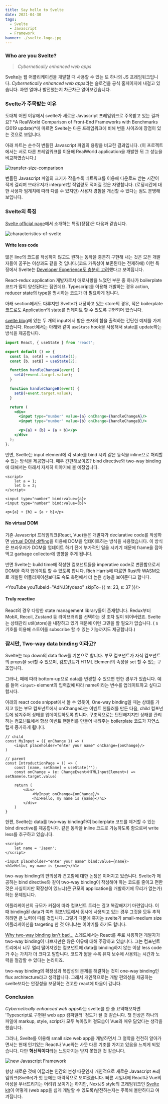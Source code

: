 ```yaml
---
title: Say hello to Svelte
date: 2021-04-30
tags:
  - Svelte
  - Javascript
  - Framework
banner: ./svelte-logo.jpg
---
```


### Who are you Svelte?

> *Cybernetically enhanced web apps*

Svelte는 웹 어플리케이션을 개발할 때 사용할 수 있는 또 하나의 JS 프레임워크입니다. 
*Cybernetically enhanced web apps*라는 슬로건을 공식 홈페이지에 내걸고 있습니다. 
과연 얼마나 발전했는지 차근차근 알아보겠습니다.

### Svelte가 주목받는 이유

도대체 어떤 이유에서 svelte가 새로운 Javascript 프레임워크로 주목받고 있는 걸까요? 
*A RealWorld Comparison of Front-End Frameworks with Benchmarks (2019 update)*에 따르면 
Svelte는 다른 프레임워크에 비해 번들 사이즈에 장점이 있는 것으로 보입니다.

아래 차트는 순수히 번들된 Javascript 파일의 용량을 비교한 결과입니다. 
(이 프로젝트에서는 서로 다른 프레임워크를 이용해 RealWorld application을 개발한 뒤 그 성능을 비교하였습니다.)

![transfer-size-comparison](./transfer-size-comparison.jpg)

번들된 Javascript 파일의 크기가 작을수록 네트워크를 이용해 다운로드 받는 시간이 적게 걸리며 브라우저가 interpret할 작업량도 적어질 것은 자명합니다. 
(로딩시간에 대한 사용자 임계치에 따라 다를 수 있지만) 사용자 경험을 개선할 수 있다는 점도 분명해 보입니다.

### Svelte의 특징

[Svelte official page](https://svelte.dev/)에서 소개하는 특징(장점)은 다음과 같습니다.

![characteristics-of-svelte](./characteristics-of-svelte.jpg)

#### Write less code

많은 line의 코드를 작성하지 않고도 원하는 동작을 충분히 구현해 내는 것은 모든 개발자들이 꿈꾸는 이상과도 같을 것 입니다.(코드 가독성이 보존된다는 전제하에) 
이런 특징에서 Svelte는 [Developer Experience도 충분히 고려](https://blog.scottlogic.com/2021/01/18/philosophy-of-svelte.html)했다고 보여집니다.

React-redux application 개발자로서 애로사항을 느꼈던 부분 중 하나가 boilerplate 코드가 많이 양산된다는 점인데요.
Typescript를 이용해 개발하는 경우 action, reducer state의 type을 명시하는 코드가 더 필요하게 됩니다.

아래 section에서도 다루지만 Svelte가 내장하고 있는 store의 경우,
적은 boilerplate 코드로도 Application의 state를 업데이트 할 수 있도록 구현되어 있습니다.

[svelte blog](https://svelte.dev/blog/write-less-code)에 있는 두 개의 input에서 받은 숫자의 합을 출력하는 간단한 예제를 가져왔습니다.
React에서는 아래와 같이 `useState` hook을 사용해서 state를 update하는 방식을 제공합니다.

```jsx
import React, { useState } from 'react';

export default () => {
  const [a, setA] = useState(1);
  const [b, setB] = useState(2);

  function handleChangeA(event) {
    setA(+event.target.value);
  }

  function handleChangeB(event) {
    setB(+event.target.value);
  }

  return (
    <div>
      <input type="number" value={a} onChange={handleChangeA}/>
      <input type="number" value={b} onChange={handleChangeB}/>

      <p>{a} + {b} = {a + b}</p>
    </div>
  );
};
```

반면, Svelte는 input element에 각 state를 bind 시켜 같은 동작을 inline으로 처리할 수 있는 방식을 제공합니다.
매우 간편해보이죠? bind directive와 two-way binding에 대해서는 아래서 자세히 이야기해 볼 예정입니다.

```svelte
<script>
	let a = 1;
	let b = 2;
</script>

<input type="number" bind:value={a}>
<input type="number" bind:value={b}>

<p>{a} + {b} = {a + b}</p>
```

#### No virtual DOM

기존 Javascript 프레임워크(React, Vue)들은 개발자가 declarative code를 작성하면 
[virtual DOM diffing](https://svelte.dev/blog/virtual-dom-is-pure-overhead)을 이용해 DOM을 업데이트하는 방식을 사용했습니다. 
이 방식은 브라우저가 DOM을 업데이트 하기 전에 부가적인 일을 시키기 때문에 frame을 잡아먹고 garbage collector에 영향을 주게 됩니다.

반면 Svelte는 build time에 작성한 컴포넌트들을 imperative code로 변환함으로서 DOM을 즉각 업데이트 할 수 있도록 합니다. 
Rich Harris에 따르면 Rust와 WASM으로 개발된 어플리케이션보다도 속도 측면에서 더 높은 성능을 보여준다고 합니다.

<YouTube youTubeId="AdNJ3fydeao" skipTo={{ m: 23, s: 37 }}/>

#### Truly reactive

React의 경우 다양한 state management library들이 존재합니다. 
Redux부터 MobX, Recoil, Zustand 등 라이브러리를 선택하는 것 조차 일이 되어버렸죠. 
Svelte는 상태관리 util(store)을 내장하고 있기 때문에 이런 고민을 할 필요가 없습니다.
( `$` 기호를 이용해 스토어를 subscribe 할 수 있는 기능까지도 제공합니다.)

### 잠시만, Two-way data binding 이라고?

Svelte는 top down의 data flow를 기본으로 합니다. 
부모 컴포넌트가 자식 컴포넌트의 props을 set할 수 있으며, 컴포넌트가 HTML Element의 속성을 set 할 수 있는 구조입니다.

그러나, 때에 따라 bottom-up으로 data를 변경할 수 있으면 편한 경우가 있습니다.
예를 들어 `<input>` element의 입력값에 따라 name이라는 변수를 업데이트하고 싶다고 합시다.

아래의 react code snippet에서 볼 수 있듯이, 
One-way binding일 때는 상태를 가지고 있는 부모 컴포넌트에서 onChange라는 이벤트 핸들러를 만든 다음, child 컴포넌트에 넘겨주어 상태를 업데이트하도록 합니다. 
구조적으로는 단단해지지만 상태를 관리하는 컴포넌트에서 항상 이벤트 핸들러를 만들어 내려주는 boilerplate 코드가 자연스럽게 증가하게 됩니다.

```tsx
// child
const MyInput = ({ onChange }) => (
	<input placeholder="enter your name" onChange={onChange}/>
)

// parent
const IntroductionPage = () => {
	const [name, setName] = useState('');
	const onChange = (e: ChangeEvent<HTMLInputElement>) => setName(e.target.value)

	return (
		<div>
			<MyInput onChange={onChange}/>
			<h1>Hello, my name is {name}</h1>
		</div>
	)
}
```

한편, Svelte는 data를 two-way binding하여 boilerplate 코드를 제거할 수 있는 bind directive를 제공합니다. 
같은 동작을 inline 코드로 가능하도록 함으로써 write less를 추구하고 있습니다.

```svelte
<script>
	let name = 'Jason';
</script>

<input placeholder="enter your name" bind:value={name}>
<h1>Hello, my name is {name}</h1>
```

two-way binding의 편의성과 견고함에 대한 논쟁은 이어지고 있습니다. 
Svelte가 제공하는 bind directive와 같이 two-way binding이 작성해야 하는 코드를 줄이고 편한 것은 사실이지만 
확장성이 있느냐(큰 규모의 application을 개발하기에 무리가 없는가) 하는 문제입니다.

어플리케이션의 규모가 커짐에 따라 컴포넌트 트리는 깊고 복잡해지기 마련입니다. 
이 때 binding된 data가 여러 컴포넌트에서 동시에 사용되고 있는 경우 그것을 모두 추적하려면 큰 노력이 따를 것입니다. 
그렇기 때문에 혹자는 svelte가 small-medium size 어플리케이션을 targeting 한 것 아니냐는 이야기를 하기도 합니다.

[Why two-way binding isn't bad...](https://github.com/sveltejs/svelte/issues/4403) 스레드에서는 
React를 주로 사용하던 개발자가 two-way binding이 나쁘지만은 않은 이유에 대해 주장하고 있습니다. 
그는 컴포넌트 트리에서 너무 멀리 떨어져있는 컴포넌트에 data를 binding하지 않는 이상 less code가 주는 가치가 더 크다고 말합니다. 
코드가 짧을 수록 유지 보수에 사용되는 시간과 노력을 절감할 수 있다는 논리이죠. 

two-way binding의 확장성과 복잡성의 문제를 해결하는 것이 one-way binding인 flux architecture라고 생각합니다. 
그래서 개인적으로는 개발 편의성을 제공하는 svelte보다는 안정성을 보장하는 견고한 react에 마음이 갑니다.

### Conclusion

*Cybernetically enhanced web apps*라는 svelte를 한 줄 요약해보자면 
'Typescript로 구현된 web app 컴파일러' 정도가 될 것 같습니다. 
첫 인상은 하나의 파일에 markup, style, script가 모두 녹아있어 겉모습이 Vue와 매우 닮았다는 생각을 했습니다. 

그러나, Svelte를 이용해 small size web app을 개발하면서 그 철학을 천천히 알아가면서는 
현재 인기있는 React나 Vue와는 사뭇 다른 기조를 가지고 있음을 느끼게 되었습니다. 
다만 **혁신적이다**라는 느낌까지는 받지 못했던 것 같습니다.

![new Javascript Framework](./new-js-framework-meme.jpg)

항상 새로운 것에 이끌리는 인간의 본성 때문인지 개인적으로 새로운 Javascript 프레임워크(Svelte)가 첫 눈에는 매력적으로 보여졌습니다.
빠른 시일내에 React나 Vue의 아성을 무너뜨리기는 어려워 보이기는 하지만, 
NextJS style의 프레임워크인 [Svelte kit](https://kit.svelte.dev/)이 어떻게 
(web app을 쉽게 개발할 수 있도록)발전하는지는 주목해 볼만하다고 여겨집니다.
